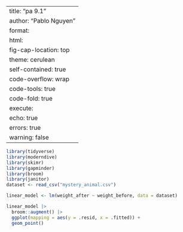 
---
title: "pa 9.1"
author: "Pablo Nguyen"
format:
  html:
    fig-cap-location: top
    theme: cerulean
    self-contained: true
    code-overflow: wrap
    code-tools: true
    code-fold: true
execute: 
  echo: true
  errors: true
  warning: false
---

```r
library(tidyverse)
library(moderndive)
library(skimr)
library(gapminder)
library(broom)
library(janitor)
dataset <- read_csv("mystery_animal.csv")

linear_model <- lm(weight_after ~ weight_before, data = dataset)

linear_model |>
  broom::augment() |>
  ggplot(mapping = aes(y = .resid, x = .fitted)) +
  geom_point()

```

